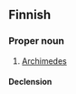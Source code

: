 ==Finnish==

===Proper noun===
{{wikipedia|lang=fi}}
{{fi-proper noun}}

# [[Archimedes]]

====Declension====
{{fi-decl-vieras|n=sg|Arkhimed|||e|ä}}